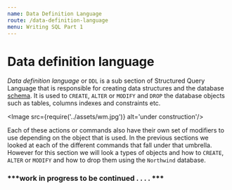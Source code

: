 ```yaml
---
name: Data Definition Language
route: /data-definition-language
menu: Writing SQL Part 1
---
```



<style jsx="true">{`
	[alt="page-11"]{
		position: relative;
		width: 100%;
		height: auto
	}
`}</style>

# Data definition language

*Data definition language* or `DDL` is a sub section of Structured Query Language that is responsible for creating data structures and the database [schema](https://en.wikipedia.org/wiki/Database_schema). It is used to `CREATE`, `ALTER` or `MODIFY` and `DROP` the database objects such as tables, columns indexes and constraints etc.

<Image src={require('../assets/wm.jpg')} alt='under construction'/>

Each of these actions or commands also have their own set of modifiers to use depending on the object that is used. In the previous sections we looked at each of the different commands that fall under that umbrella. However for this section we will look a types of objects and how to `CREATE`, `ALTER` or `MODIFY` and how to drop them using the `Northwind` database.

### ***work in progress to be continued . . . . ***